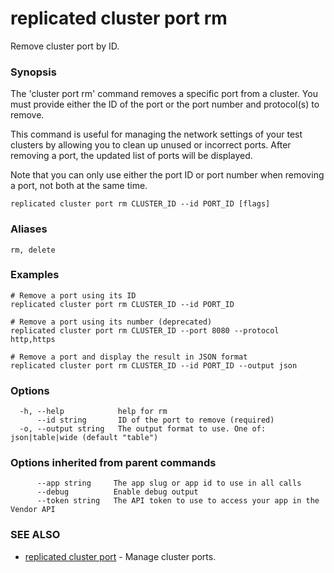 # replicated cluster port rm

Remove cluster port by ID.

### Synopsis

The 'cluster port rm' command removes a specific port from a cluster. You must provide either the ID of the port or the port number and protocol(s) to remove.

This command is useful for managing the network settings of your test clusters by allowing you to clean up unused or incorrect ports. After removing a port, the updated list of ports will be displayed.

Note that you can only use either the port ID or port number when removing a port, not both at the same time.

```
replicated cluster port rm CLUSTER_ID --id PORT_ID [flags]
```

### Aliases

```
rm, delete
```

### Examples

```
# Remove a port using its ID
replicated cluster port rm CLUSTER_ID --id PORT_ID

# Remove a port using its number (deprecated)
replicated cluster port rm CLUSTER_ID --port 8080 --protocol http,https

# Remove a port and display the result in JSON format
replicated cluster port rm CLUSTER_ID --id PORT_ID --output json
```

### Options

```
  -h, --help            help for rm
      --id string       ID of the port to remove (required)
  -o, --output string   The output format to use. One of: json|table|wide (default "table")
```

### Options inherited from parent commands

```
      --app string     The app slug or app id to use in all calls
      --debug          Enable debug output
      --token string   The API token to use to access your app in the Vendor API
```

### SEE ALSO

* [replicated cluster port](replicated-cli-cluster-port)	 - Manage cluster ports.


